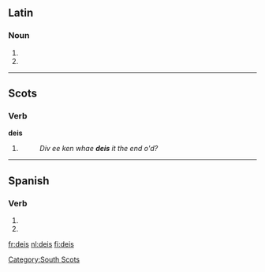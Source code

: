 ==Latin==

===Noun===
{{la-noun-form|deīs}}

# {{inflection of|[[deus#Latin|deus]]||dat|p|lang=la}}
# {{inflection of|[[deus#Latin|deus]]||abl|p|lang=la}}

----

==Scots==

===Verb===
'''deis'''

# {{third-person singular of|dei|lang=sco}}
#: ''Div ee ken whae '''deis''' it the end o'd?''

----

==Spanish==

===Verb===
{{es-verb-form|dar}}

# {{es-verb form of|mood=subj|tense=pres|num=p|pers=2|formal=n|ending=ar|verb=[[dar]]}}
# {{es-verb form of|mood=imp|num=p|pers=2|formal=n|sense=-|ending=ar|verb=[[dar]]}}

[[Category:South Scots]]

[[fr:deis]]
[[nl:deis]]
[[fi:deis]]